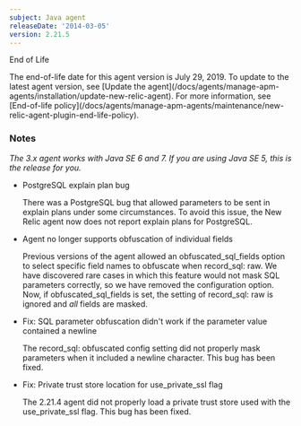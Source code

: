 ```yaml
---
subject: Java agent
releaseDate: '2014-03-05'
version: 2.21.5
---
```


End of Life

<Callout variant="important">
  The end-of-life date for this agent version is July 29, 2019. To update to the latest agent version, see [Update the agent](/docs/agents/manage-apm-agents/installation/update-new-relic-agent). For more information, see [End-of-life policy](/docs/agents/manage-apm-agents/maintenance/new-relic-agent-plugin-end-life-policy).
</Callout>

### Notes

_The 3.x agent works with Java SE 6 and 7. If you are using Java SE 5, this is the release for you._

* PostgreSQL explain plan bug

  There was a PostgreSQL bug that allowed parameters to be sent in explain plans under some circumstances. To avoid this issue, the New Relic agent now does not report explain plans for PostgreSQL.
* Agent no longer supports obfuscation of individual fields

  Previous versions of the agent allowed an obfuscated_sql_fields option to select specific field names to obfuscate when record_sql: raw. We have discovered rare cases in which this feature would not mask SQL parameters correctly, so we have removed the configuration option. Now, if obfuscated_sql_fields is set, the setting of record_sql: raw is ignored and _all_ fields are masked.
* Fix: SQL parameter obfuscation didn't work if the parameter value contained a newline

  The record_sql: obfuscated config setting did not properly mask parameters when it included a newline character. This bug has been fixed.
* Fix: Private trust store location for use_private_ssl flag

  The 2.21.4 agent did not properly load a private trust store used with the use_private_ssl flag. This bug has been fixed.
